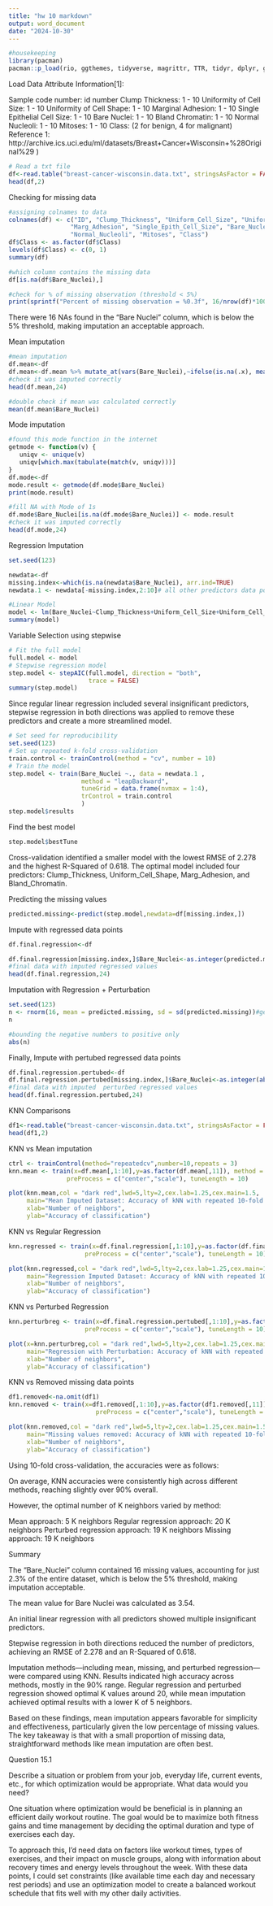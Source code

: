 ---
title: "hw 10 markdown"
output: word_document
date: "2024-10-30"
---
```{r, echo = FALSE}
#housekeeping
library(pacman)
pacman::p_load(rio, ggthemes, tidyverse, magrittr, TTR, tidyr, dplyr, ggplot2, plotly, fpp2, caTools, reshape2, psych, graphics, fBasics, caret, gridExtra, DAAG, rpart, randomForest, data.table, mice, MASS, kknn)
```
Load Data
Attribute Information[1]:

Sample code number: id number
Clump Thickness: 1 - 10
Uniformity of Cell Size: 1 - 10
Uniformity of Cell Shape: 1 - 10
Marginal Adhesion: 1 - 10
Single Epithelial Cell Size: 1 - 10
Bare Nuclei: 1 - 10
Bland Chromatin: 1 - 10
Normal Nucleoli: 1 - 10
Mitoses: 1 - 10
Class: (2 for benign, 4 for malignant)
Reference 1: http://archive.ics.uci.edu/ml/datasets/Breast+Cancer+Wisconsin+%28Original%29 )

```{r}
# Read a txt file
df<-read.table("breast-cancer-wisconsin.data.txt", stringsAsFactor = FALSE, header = F, sep = ",", na.strings="?")
head(df,2)
```

Checking for missing data
```{r}
#assigning colnames to data
colnames(df) <- c("ID", "Clump_Thickness", "Uniform_Cell_Size", "Uniform_Cell_Shape",
                 "Marg_Adhesion", "Single_Epith_Cell_Size", "Bare_Nuclei", "Bland_Chromatin",
                 "Normal_Nucleoli", "Mitoses", "Class")
df$Class <- as.factor(df$Class)
levels(df$Class) <- c(0, 1)
summary(df)
```

```{r}
#which column contains the missing data
df[is.na(df$Bare_Nuclei),]
```

```{r}
#check for % of missing observation (threshold < 5%)
print(sprintf("Percent of missing observation = %0.3f", 16/nrow(df)*100))
```

There were 16 NAs found in the "Bare Nuclei" column, which is below the 5% threshold, making imputation an acceptable approach.

Mean imputation

```{r}
#mean imputation
df.mean<-df
df.mean<-df.mean %>% mutate_at(vars(Bare_Nuclei),~ifelse(is.na(.x), mean(.x, na.rm = TRUE), .x))
#check it was imputed correctly
head(df.mean,24)
```

```{r}
#double check if mean was calculated correctly
mean(df.mean$Bare_Nuclei)
```

Mode imputation
```{r}
#found this mode function in the internet
getmode <- function(v) {
   uniqv <- unique(v)
   uniqv[which.max(tabulate(match(v, uniqv)))]
}
df.mode<-df
mode.result <- getmode(df.mode$Bare_Nuclei)
print(mode.result)
```

```{r}
#fill NA with Mode of 1s
df.mode$Bare_Nuclei[is.na(df.mode$Bare_Nuclei)] <- mode.result
#check it was imputed correctly
head(df.mode,24)
```

Regression Imputation
```{r}
set.seed(123)

newdata<-df
missing.index<-which(is.na(newdata$Bare_Nuclei), arr.ind=TRUE)
newdata.1 <- newdata[-missing.index,2:10]# all other predictors data points except for the missing value and response variable

#Linear Model
model <- lm(Bare_Nuclei~Clump_Thickness+Uniform_Cell_Size+Uniform_Cell_Shape+Marg_Adhesion+Single_Epith_Cell_Size+Bland_Chromatin+Normal_Nucleoli+Mitoses,data=newdata.1 )
summary(model)
```

Variable Selection using stepwise
```{r}
# Fit the full model 
full.model <- model 
# Stepwise regression model
step.model <- stepAIC(full.model, direction = "both", 
                      trace = FALSE)
summary(step.model)
```

Since regular linear regression included several insignificant predictors, stepwise regression in both directions was applied to remove these predictors and create a more streamlined model.

```{r}
# Set seed for reproducibility
set.seed(123)
# Set up repeated k-fold cross-validation
train.control <- trainControl(method = "cv", number = 10)
# Train the model
step.model <- train(Bare_Nuclei ~., data = newdata.1 ,
                    method = "leapBackward", 
                    tuneGrid = data.frame(nvmax = 1:4),
                    trControl = train.control
                    )
step.model$results
```

Find the best model
```{r}
step.model$bestTune
```

Cross-validation identified a smaller model with the lowest RMSE of 2.278 and the highest R-Squared of 0.618.
The optimal model included four predictors: Clump_Thickness, Uniform_Cell_Shape, Marg_Adhesion, and Bland_Chromatin.

Predicting the missing values
```{r}
predicted.missing<-predict(step.model,newdata=df[missing.index,]) 
```

Impute with regressed data points
```{r}
df.final.regression<-df

df.final.regression[missing.index,]$Bare_Nuclei<-as.integer(predicted.missing)#make predicted values integers
#final data with imputed regressed values
head(df.final.regression,24)
```

Imputation with Regression + Perturbation
```{r}
set.seed(123)
n <- rnorm(16, mean = predicted.missing, sd = sd(predicted.missing))#generate 16 random numbers based off missing predicted values
n
```

```{r}
#bounding the negative numbers to positive only
abs(n)
```

Finally, Impute with pertubed regressed data points
```{r}
df.final.regression.pertubed<-df
df.final.regression.pertubed[missing.index,]$Bare_Nuclei<-as.integer(abs(n))#make predicted values integers
#final data with imputed  perturbed regressed values
head(df.final.regression.pertubed,24)
```

KNN Comparisons
```{r}
df1<-read.table("breast-cancer-wisconsin.data.txt", stringsAsFactor = FALSE, header = F, sep = ",", na.strings="?")
head(df1,2)
```

KNN vs Mean imputation
```{r}
ctrl <- trainControl(method="repeatedcv",number=10,repeats = 3)
knn.mean <- train(x=df.mean[,1:10],y=as.factor(df.mean[,11]), method = "knn", trControl = ctrl, 
                preProcess = c("center","scale"), tuneLength = 10)

plot(knn.mean,col = "dark red",lwd=5,lty=2,cex.lab=1.25,cex.main=1.5,
     main="Mean Imputed Dataset: Accuracy of kNN with repeated 10-fold CV",
     xlab="Number of neighbors",
     ylab="Accuracy of classification")
```

KNN vs Regular Regression
```{r}
knn.regressed <- train(x=df.final.regression[,1:10],y=as.factor(df.final.regression[,11]), method = "knn", trControl = ctrl, 
                     preProcess = c("center","scale"), tuneLength = 10)

plot(knn.regressed,col = "dark red",lwd=5,lty=2,cex.lab=1.25,cex.main=1.5,
     main="Regression Imputed Dataset: Accuracy of kNN with repeated 10-fold CV",
     xlab="Number of neighbors",
     ylab="Accuracy of classification")
```

KNN vs Perturbed Regression
```{r}
knn.perturbreg <- train(x=df.final.regression.pertubed[,1:10],y=as.factor(df.final.regression.pertubed[,11]), method = "knn", trControl = ctrl, 
                     preProcess = c("center","scale"), tuneLength = 10)

plot(x=knn.perturbreg,col = "dark red",lwd=5,lty=2,cex.lab=1.25,cex.main=1.5,
     main="Regression with Perturbation: Accuracy of kNN with repeated 10-fold CV",
     xlab="Number of neighbors",
     ylab="Accuracy of classification")
```

KNN vs Removed missing data points
```{r}
df1.removed<-na.omit(df1)
knn.removed <- train(x=df1.removed[,1:10],y=as.factor(df1.removed[,11]), method = "knn", trControl = ctrl, 
                        preProcess = c("center","scale"), tuneLength = 10)

plot(knn.removed,col = "dark red",lwd=5,lty=2,cex.lab=1.25,cex.main=1.5,
     main="Missing values removed: Accuracy of kNN with repeated 10-fold CV",
     xlab="Number of neighbors",
     ylab="Accuracy of classification")
```

Using 10-fold cross-validation, the accuracies were as follows:

On average, KNN accuracies were consistently high across different methods, reaching slightly over 90% overall.

However, the optimal number of K neighbors varied by method:

Mean approach: 5 K neighbors
Regular regression approach: 20 K neighbors
Perturbed regression approach: 19 K neighbors
Missing approach: 19 K neighbors


Summary

The "Bare_Nuclei" column contained 16 missing values, accounting for just 2.3% of the entire dataset, which is below the 5% threshold, making imputation acceptable.

The mean value for Bare Nuclei was calculated as 3.54.

An initial linear regression with all predictors showed multiple insignificant predictors.

Stepwise regression in both directions reduced the number of predictors, achieving an RMSE of 2.278 and an R-Squared of 0.618.

Imputation methods—including mean, missing, and perturbed regression—were compared using KNN. Results indicated high accuracy across methods, mostly in the 90% range. Regular regression and perturbed regression showed optimal K values around 20, while mean imputation achieved optimal results with a lower K of 5 neighbors.

Based on these findings, mean imputation appears favorable for simplicity and effectiveness, particularly given the low percentage of missing values. The key takeaway is that with a small proportion of missing data, straightforward methods like mean imputation are often best.


Question 15.1

Describe a situation or problem from your job, everyday life, current events, etc., for which optimization would be appropriate. What data would you need?

One situation where optimization would be beneficial is in planning an efficient daily workout routine. The goal would be to maximize both fitness gains and time management by deciding the optimal duration and type of exercises each day.

To approach this, I’d need data on factors like workout times, types of exercises, and their impact on muscle groups, along with information about recovery times and energy levels throughout the week. With these data points, I could set constraints (like available time each day and necessary rest periods) and use an optimization model to create a balanced workout schedule that fits well with my other daily activities.